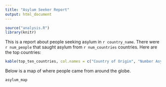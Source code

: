 ```yaml
---
title: "Asylum Seeker Report"
output: html_document
---
```


```r
source("analysis.R")
library(knitr)
```

This is a report about people seeking asylum in `r country_name`. There were `r num_people` that saught asylum from `r num_countries` countries. Here are the top countries:

```r
kable(top_ten_countries, col.names = c("Country of Origin", "Number Asylum Seekers"))
```

Below is a map of where people came from around the globe.

```r
asylum_map
```

